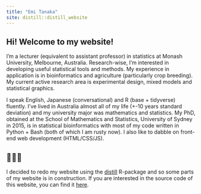 ```yaml
---
title: "Emi Tanaka"
site: distill::distill_website
---
```



## Hi! Welcome to my website!

I'm a lecturer (equivalent to assistant professor) in statistics at Monash
University, Melbourne, Australia. Research-wise, I'm interested in developing useful statistical tools and methods. My experience in application is in bioinformatics and agriculture (particularly crop breeding). My current active research area is experimental design, mixed models and statistical graphics. 

I speak English, Japanese (conversational) and R (base + tidyverse) fluently. I've lived in Australia almost all of my life (+-10 years standard deviation) and my university major was mathematics and statistics. My PhD, obtained at the School of Mathematics and Statistics, University of Sydney in 2015, is in statistical bioinformatics with most of my code written in Python + Bash (both of which I am rusty now). I also like to dabble on front-end web development (HTML/CSS/JS).


## 👷🏻‍♀

I decided to redo my website using the [distill](https://rstudio.github.io/distill/) R-package and so some parts of my website is in construction. If you are interested in the source code of this website, you can find it [here](https://github.com/emitanaka/emitanaka.github.io).